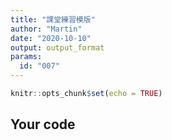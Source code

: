 ```yaml
---
title: "課堂練習模版"
author: "Martin"
date: "2020-10-10"
output: output_format
params:
  id: "007"
---
```


```r
knitr::opts_chunk$set(echo = TRUE)
```

## Your code

```r

```

